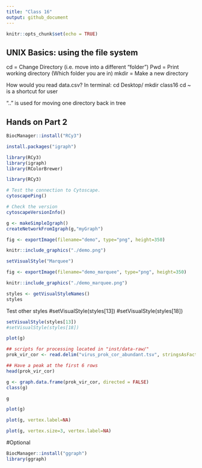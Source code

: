 ```yaml
---
title: "Class 16"
output: github_document
---
```


```r
knitr::opts_chunk$set(echo = TRUE)
```

## UNIX Basics: using the file system
cd = Change Directory (i.e. move into a different "folder")
Pwd = Print working directory (Which folder you are in)
mkdir = Make a new directory

How would you read data.csv?
In terminal: cd Desktop/
mkdir class16
cd 
~ is a shortcut for user

".." is used for moving one directory back in tree

## Hands on Part 2

```r
BiocManager::install("RCy3")
```

```r
install.packages("igraph")
```

```r
library(RCy3)
library(igraph)
library(RColorBrewer)
```

```r
library(RCy3)

# Test the connection to Cytoscape.
cytoscapePing()
```


```r
# Check the version
cytoscapeVersionInfo()
```

```r
g <- makeSimpleIgraph()
createNetworkFromIgraph(g,"myGraph")
```

```r
fig <- exportImage(filename="demo", type="png", height=350)
```


```r
knitr::include_graphics("./demo.png")
```

```r
setVisualStyle("Marquee")
```

```r
fig <- exportImage(filename="demo_marquee", type="png", height=350)

knitr::include_graphics("./demo_marquee.png")
```


```r
styles <- getVisualStyleNames()
styles
```


Test other styles
#setVisualStyle(styles[13])
#setVisualStyle(styles[18])

```r
setVisualStyle(styles[13])
#setVisualStyle(styles[18])
```


```r
plot(g)
```

```r
## scripts for processing located in "inst/data-raw/"
prok_vir_cor <- read.delim("virus_prok_cor_abundant.tsv", stringsAsFactors = FALSE)

## Have a peak at the first 6 rows
head(prok_vir_cor)
```

```r
g <- graph.data.frame(prok_vir_cor, directed = FALSE)
class(g)
```

```r
g
```


```r
plot(g)
```

```r
plot(g, vertex.label=NA)
```

```r
plot(g, vertex.size=3, vertex.label=NA)
```

#Optional


```r
BiocManager::install("ggraph")
library(ggraph)
```

























